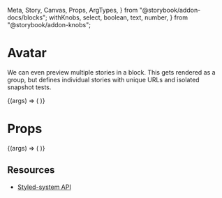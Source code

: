   Meta,
  Story,
  Canvas,
  Props,
  ArgTypes,
} from "@storybook/addon-docs/blocks";
  withKnobs,
  select,
  boolean,
  text,
  number,
} from "@storybook/addon-knobs";


<Meta title="Core/Avatar" component={Avatar} decorators={[withKnobs]} />

# Avatar

We can even preview multiple stories in a block. This
gets rendered as a group, but defines individual stories
with unique URLs and isolated snapshot tests.

<Canvas>
  <Story name="Image Avatar">
    {(args) => (
      <Avatar
        {...args}
        src={"https://i.pravatar.cc/100"}
        alt={"photo"}
        width={100}
        effect={{ hover: { width: 110 } }}
        style={{
          margin: "15px",
          filter: "drop-shadow(0px 4px 8px rgba(91, 92, 91, 0.25))",
        }}
        outerCircle
      />
    )}
  </Story>
</Canvas>

# **Props**

<Props of={Avatar} />

<Canvas>
  <Story name="Initials Avatar">
    {(args) => (
      <Avatar
        {...args}
        width={100}
        effect={{ hover: { width: 110, fontWeight: 600 } }}
      />
    )}
  </Story>
</Canvas>

<Canvas>
  <Story name="Avatar Knobs" parameters={{ decorators: [withKnobs] }}>
    <Avatar
      width={100}
      initials={"TA"}
      outerCircle={boolean("Outer Circle", false)}
    />
  </Story>
</Canvas>

## **Resources**

- [Styled-system API](https://styled-system.com/api)
